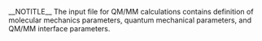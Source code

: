 __NOTITLE__
{{Template:QMMM_Input_Links}}
The input file for QM/MM calculations contains definition of molecular mechanics parameters, quantum mechanical parameters, and QM/MM interface parameters.
